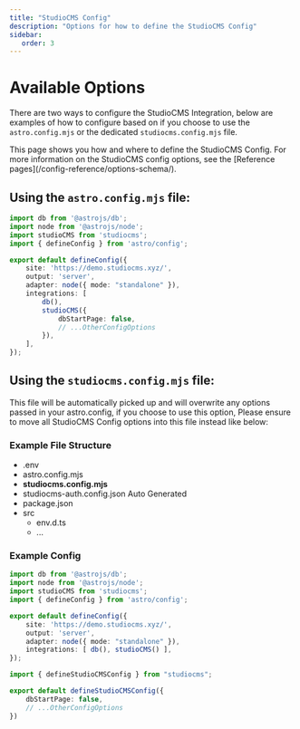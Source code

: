 ```yaml
---
title: "StudioCMS Config"
description: "Options for how to define the StudioCMS Config"
sidebar:
   order: 3
---
```



# Available Options

There are two ways to configure the StudioCMS Integration, below are examples of how to configure based on if you choose to use the `astro.config.mjs` or the dedicated `studiocms.config.mjs` file.

<ReadMore>
This page shows you how and where to define the StudioCMS Config. For more information on the StudioCMS config options, see the [Reference pages](/config-reference/options-schema/).
</ReadMore>

## Using the `astro.config.mjs` file:

```ts twoslash title="astro.config.mjs"
import db from '@astrojs/db';
import node from '@astrojs/node';
import studioCMS from 'studiocms';
import { defineConfig } from 'astro/config';

export default defineConfig({
    site: 'https://demo.studiocms.xyz/',
    output: 'server',
    adapter: node({ mode: "standalone" }),
    integrations: [
        db(),
        studioCMS({
            dbStartPage: false,
            // ...OtherConfigOptions
        }),
    ],
});
```

## Using the `studiocms.config.mjs` file:

This file will be automatically picked up and will overwrite any options passed in your astro.config, if you choose to use this option, Please ensure to move all StudioCMS Config options into this file instead like below:

### Example File Structure

<FileTree>

- .env
- astro.config.mjs
- **studiocms.config.mjs**
- studiocms-auth.config.json Auto Generated
- package.json
- src
  - env.d.ts
  - ...

</FileTree>

### Example Config

```ts twoslash title="astro.config.mjs"
import db from '@astrojs/db';
import node from '@astrojs/node';
import studioCMS from 'studiocms';
import { defineConfig } from 'astro/config';

export default defineConfig({
    site: 'https://demo.studiocms.xyz/',
    output: 'server',
    adapter: node({ mode: "standalone" }),
    integrations: [ db(), studioCMS() ],
});
```

```ts twoslash title="studiocms.config.mjs"
import { defineStudioCMSConfig } from "studiocms";

export default defineStudioCMSConfig({
    dbStartPage: false,
    // ...OtherConfigOptions
})
```